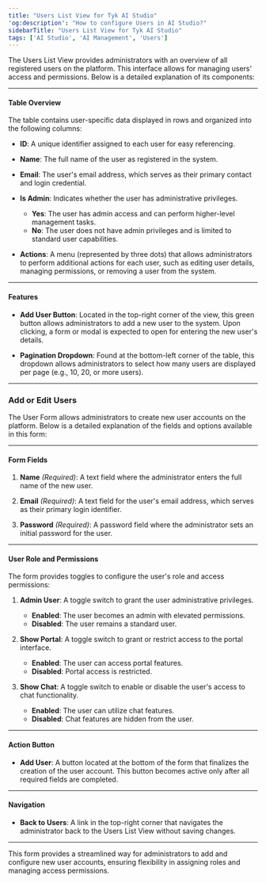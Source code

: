 ```yaml
---
title: "Users List View for Tyk AI Studio"
'og:description': "How to configure Users in AI Studio?"
sidebarTitle: "Users List View for Tyk AI Studio"
tags: ['AI Studio', 'AI Management', 'Users']
---
```


The Users List View provides administrators with an overview of all registered users on the platform. This interface allows for managing users' access and permissions. Below is a detailed explanation of its components:

---

#### **Table Overview**
The table contains user-specific data displayed in rows and organized into the following columns:

- **ID**:
  A unique identifier assigned to each user for easy referencing.

- **Name**:
  The full name of the user as registered in the system.

- **Email**:
  The user's email address, which serves as their primary contact and login credential.

- **Is Admin**:
  Indicates whether the user has administrative privileges.
  - **Yes**: The user has admin access and can perform higher-level management tasks.
  - **No**: The user does not have admin privileges and is limited to standard user capabilities.

- **Actions**:
  A menu (represented by three dots) that allows administrators to perform additional actions for each user, such as editing user details, managing permissions, or removing a user from the system.

---

#### **Features**
- **Add User Button**:
  Located in the top-right corner of the view, this green button allows administrators to add a new user to the system. Upon clicking, a form or modal is expected to open for entering the new user's details.

- **Pagination Dropdown**:
  Found at the bottom-left corner of the table, this dropdown allows administrators to select how many users are displayed per page (e.g., 10, 20, or more users).

---

### Add or Edit Users

The User Form allows administrators to create new user accounts on the platform. Below is a detailed explanation of the fields and options available in this form:

---

#### **Form Fields**
1. **Name** *(Required)*:
   A text field where the administrator enters the full name of the new user.

2. **Email** *(Required)*:
   A text field for the user's email address, which serves as their primary login identifier.

3. **Password** *(Required)*:
   A password field where the administrator sets an initial password for the user.

---

#### **User Role and Permissions**
The form provides toggles to configure the user's role and access permissions:

1. **Admin User**:
   A toggle switch to grant the user administrative privileges.
   - **Enabled**: The user becomes an admin with elevated permissions.
   - **Disabled**: The user remains a standard user.

2. **Show Portal**:
   A toggle switch to grant or restrict access to the portal interface.
   - **Enabled**: The user can access portal features.
   - **Disabled**: Portal access is restricted.

3. **Show Chat**:
   A toggle switch to enable or disable the user's access to chat functionality.
   - **Enabled**: The user can utilize chat features.
   - **Disabled**: Chat features are hidden from the user.

---

#### **Action Button**
- **Add User**:
  A button located at the bottom of the form that finalizes the creation of the user account. This button becomes active only after all required fields are completed.

---

#### **Navigation**
- **Back to Users**:
  A link in the top-right corner that navigates the administrator back to the Users List View without saving changes.

---

This form provides a streamlined way for administrators to add and configure new user accounts, ensuring flexibility in assigning roles and managing access permissions.
